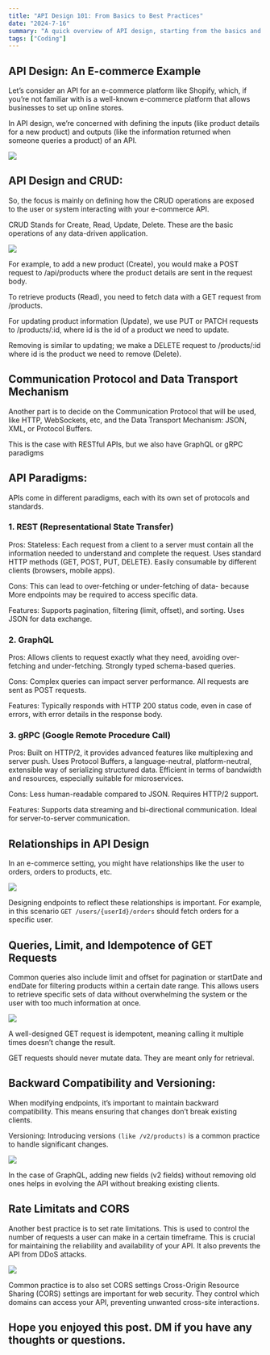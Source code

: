 ```yaml
---
title: "API Design 101: From Basics to Best Practices"
date: "2024-7-16"
summary: "A quick overview of API design, starting from the basics and moving towards the best practices that define exceptional APIs."
tags: ["Coding"]
---
```


## API Design: An E-commerce Example

Let’s consider an API for an e-commerce platform like Shopify, which, if you’re not familiar with is a well-known e-commerce platform that allows businesses to set up online stores.

In API design, we’re concerned with defining the inputs (like product details for a new product) and outputs (like the information returned when someone queries a product) of an API.

<Image
  width={600}
  height={400}
  src="https://miro.medium.com/v2/resize:fit:1400/format:webp/1*YfXHE565TbNOddUH-dPZfA.png"
  caption="This means that we focus on the interface rather than the low-level implementation"
  contained
/>

## API Design and CRUD:

So, the focus is mainly on defining how the CRUD operations are exposed to the user or system interacting with your e-commerce API.

CRUD Stands for Create, Read, Update, Delete. These are the basic operations of any data-driven application.

<Image
  width={600}
  height={400}
  src="https://miro.medium.com/v2/resize:fit:1400/format:webp/1*KenCKbhOXaS8AklzmdKC0w.png"
  caption=""
  contained
/>

For example, to add a new product (Create), you would make a POST request to /api/products where the product details are sent in the request body.

To retrieve products (Read), you need to fetch data with a GET request from /products.

For updating product information (Update), we use PUT or PATCH requests to /products/:id, where id is the id of a product we need to update.

Removing is similar to updating; we make a DELETE request to /products/:id where id is the product we need to remove (Delete).


## Communication Protocol and Data Transport Mechanism

Another part is to decide on the Communication Protocol that will be used, like HTTP, WebSockets, etc, and the Data Transport Mechanism: JSON, XML, or Protocol Buffers.

This is the case with RESTful APIs, but we also have GraphQL or gRPC paradigms

## API Paradigms:

APIs come in different paradigms, each with its own set of protocols and standards.

### 1. REST (Representational State Transfer)

Pros: Stateless: Each request from a client to a server must contain all the information needed to understand and complete the request. Uses standard HTTP methods (GET, POST, PUT, DELETE). Easily consumable by different clients (browsers, mobile apps).

Cons: This can lead to over-fetching or under-fetching of data- because More endpoints may be required to access specific data.

Features: Supports pagination, filtering (limit, offset), and sorting. Uses JSON for data exchange.

### 2. GraphQL

Pros: Allows clients to request exactly what they need, avoiding over-fetching and under-fetching. Strongly typed schema-based queries.

Cons: Complex queries can impact server performance. All requests are sent as POST requests.

Features: Typically responds with HTTP 200 status code, even in case of errors, with error details in the response body.

### 3. gRPC (Google Remote Procedure Call)

Pros: Built on HTTP/2, it provides advanced features like multiplexing and server push. Uses Protocol Buffers, a language-neutral, platform-neutral, extensible way of serializing structured data. Efficient in terms of bandwidth and resources, especially suitable for microservices.

Cons: Less human-readable compared to JSON. Requires HTTP/2 support.

Features: Supports data streaming and bi-directional communication. Ideal for server-to-server communication.

## Relationships in API Design

In an e-commerce setting, you might have relationships like the user to orders, orders to products, etc.

<Image
  width={600}
  height={400}
  src="https://miro.medium.com/v2/resize:fit:1400/format:webp/1*QTDjfqDZjm6TVLaC1TFxzg.png"
  caption=""
  contained
/>

Designing endpoints to reflect these relationships is important. For example, in this scenario ``GET /users/{userId}/orders`` should fetch orders for a specific user.

## Queries, Limit, and Idempotence of GET Requests

Common queries also include limit and offset for pagination or startDate and endDate for filtering products within a certain date range. This allows users to retrieve specific sets of data without overwhelming the system or the user with too much information at once.


<Image
  width={600}
  height={400}
  src="https://miro.medium.com/v2/resize:fit:1400/format:webp/1*DH_mhd_OGwbm2vMbCa1nYA.png"
  caption=""
  contained
/>

A well-designed GET request is idempotent, meaning calling it multiple times doesn’t change the result.

GET requests should never mutate data. They are meant only for retrieval.

## Backward Compatibility and Versioning:

When modifying endpoints, it’s important to maintain backward compatibility. This means ensuring that changes don’t break existing clients.

Versioning: Introducing versions ``(like /v2/products)`` is a common practice to handle significant changes.

<Image
  width={600}
  height={400}
  src="https://miro.medium.com/v2/resize:fit:1400/format:webp/1*52t5RTNxI9Zz8sAu7Tl5xQ.png"
  caption=""
  contained
/>

In the case of GraphQL, adding new fields (v2 fields) without removing old ones helps in evolving the API without breaking existing clients.



## Rate Limitats and CORS

Another best practice is to set rate limitations. This is used to control the number of requests a user can make in a certain timeframe. This is crucial for maintaining the reliability and availability of your API. It also prevents the API from DDoS attacks.

<Image
  width={600}
  height={400}
  src="https://miro.medium.com/v2/resize:fit:1400/format:webp/1*0ZMTYW79GrOrBo86jxijjw.png"
  caption=""
  contained
/>

Common practice is to also set CORS settings Cross-Origin Resource Sharing (CORS) settings are important for web security. They control which domains can access your API, preventing unwanted cross-site interactions.

## Hope you enjoyed this post. DM if you have any thoughts or questions.
